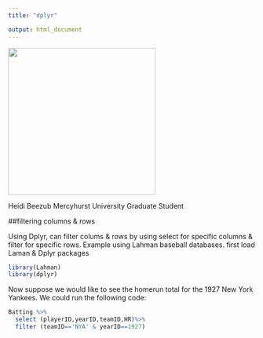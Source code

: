 ```yaml
---
title: "dplyr"

output: html_document
---
```


<img src="heidipic.png" width="300"/>

Heidi Beezub Mercyhurst University Graduate Student

##filtering columns & rows

Using Dplyr, can filter colums & rows by using select for specific columns & filter for specific rows.  Example using Lahman baseball databases.  first load Laman & Dplyr packages


```r
library(Lahman)
library(dplyr)
```

Now suppose we would like to see the homerun total for the 1927 New York Yankees.  We could run the following code:

```r
Batting %>%
  select (playerID,yearID,teamID,HR)%>%
  filter (teamID=='NYA' & yearID==1927)
```

